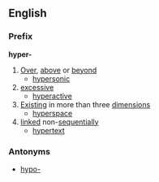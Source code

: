 ==English==
===Prefix===
'''hyper-'''
# [[Over]], [[above]] or [[beyond]]
#* [[hypersonic]]
# [[excessive]]
#* [[hyperactive]]
# [[Existing]] in more than three [[dimension]]s
#* [[hyperspace]]
# [[linked]] non-[[sequentially]]
#* [[hypertext]]
===Antonyms===
* [[hypo-]]